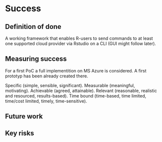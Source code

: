 # Success
<!-- 
Projects should have a definition of done that is measurable, and a thorough understanding going in of what the risks are to delivery 
-->

## Definition of done
<!-- 
What does success look like? 
-->

A working framework that enables R-users to send commands to at least one supported cloud provider via Rstudio on a CLI (GUI might follow later).


## Measuring success
<!-- 
How will we know when success is achieved, what markers can we use along the way 
-->
For a first PoC a full implementition on MS Azure is considered. A first prototyp has been already created there. 

Specific (simple, sensible, significant).
Measurable (meaningful, motivating).
Achievable (agreed, attainable).
Relevant (reasonable, realistic and resourced, results-based).
Time bound (time-based, time limited, time/cost limited, timely, time-sensitive).

## Future work
<!-- 
How could this be extended / developed in the future by yourself and/or the community in general?
-->




## Key risks
<!-- 
What sort of things could come up that can delay or break the project?

 - [ ] People
 - [ ] Processes
 - [ ] Tooling & Technology
 - [ ] Costs

-->
